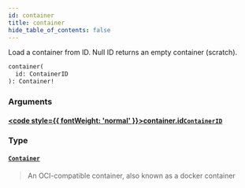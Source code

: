 ```yaml
---
id: container
title: container
hide_table_of_contents: false
---
```








Load a container from ID.
Null ID returns an empty container (scratch).

```graphql
container(
  id: ContainerID
): Container!
```


### Arguments

#### [<code style={{ fontWeight: 'normal' }}>container.<b>id</b></code>](#)<Bullet />[`ContainerID`](/reference/api/scalars/container-id) <Badge class="secondary" text="scalar"/>
> 
> 

### Type

#### [`Container`](/reference/api/objects/container) <Badge class="secondary" text="object"/>
> An OCI-compatible container, also known as a docker container
> 





